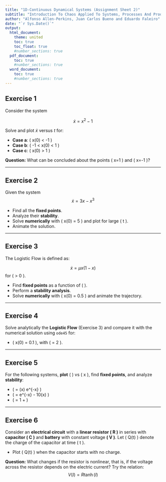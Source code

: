 ---
title: "1D-Continuous Dynamical Systems (Assignment Sheet 2)"
subtitle: "Introduction To Chaos Applied To Systems, Processes And Products (ETSIDI, UPM)"
author: "Alfonso Allen-Perkins, Juan Carlos Bueno and Eduardo Faleiro"
date: "`r Sys.Date()`"
output: 
  html_document:
    theme: united
    toc: true
    toc_float: true
    #number_sections: true
  pdf_document:
    toc: true
    #number_sections: true
  word_document:
    toc: true
    #number_sections: true
---

## Exercise 1 

Consider the system 

$$\dot{x} = x^2 - 1$$

Solve and plot $\dot{x}$ versus $t$ for:

- **Case a**: \( x(0) < -1 \)
- **Case b**: \( -1 < x(0) < 1 \)
- **Case c**: \( x(0) > 1 \)

::: {.info}
**Question:** What can be concluded about the points \( x=1 \) and \( x=-1 \)?
:::

---

## Exercise 2

Given the system
$$\dot{x} = 3x - x^3$$


- Find all the **fixed points**.
- Analyze their **stability**.
- Solve **numerically** with \( x(0) = 5 \) and plot for large \( t \).
- Animate the solution.

---

## Exercise 3 

The Logistic Flow is defined as:

$$\dot{x} = \mu x (1 - x)$$
for \( \mu > 0 \).

- Find **fixed points** as a function of \( \mu \).
- Perform a **stability analysis**.
- Solve **numerically** with \( x(0) = 0.5 \) and animate the trajectory.

---

## Exercise 4

Solve analytically the **Logistic Flow** (Exercise 3) and compare it with the numerical solution using `ode45` for:

- \( x(0) = 0.1 \), with \( \mu = 2 \).

---

## Exercise 5

For the following systems, **plot** \( \dot{x} \) vs \( x \), find **fixed points**, and analyze **stability**:

- \( \dot{x} = \sin(x) e^{-x} \)
- \( \dot{x} = e^{-x} - 10\cos(x) \)
- \( \dot{x} = 1 + \frac{\cos(x)}{2} \)

---

## Exercise 6

Consider an **electrical circuit** with a **linear resistor \( R \)** in series with **capacitor \( C \)** and **battery** with constant voltage **\( V \)**. Let \( Q(t) \) denote the charge of the capacitor at time \( t \geq 0 \).

- Plot \( Q(t) \) when the capacitor starts with no charge.

::: {.info}
**Question:** What changes if the resistor is nonlinear, that is, if the voltage across the resistor depends on the electric current? Try the relation:
$$V(I) = R \tanh(I)$$
:::
